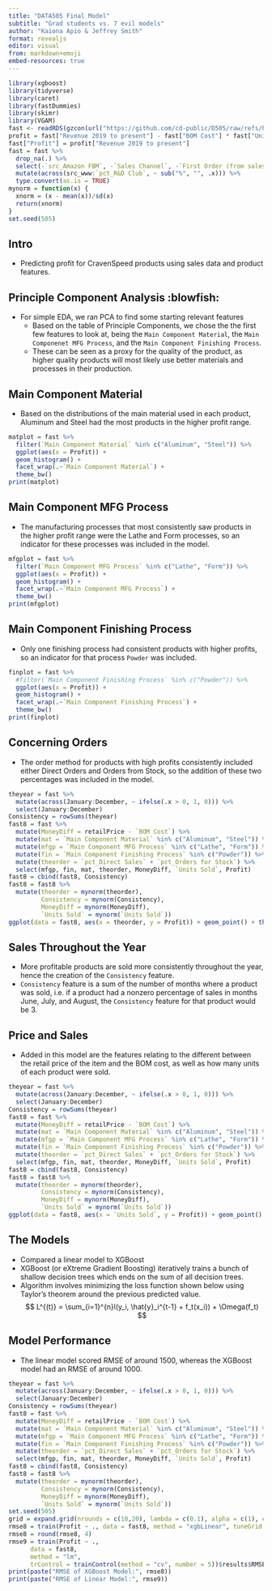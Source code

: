 ```yaml
---
title: "DATA505 Final Model"
subtitle: "Grad students vs. 7 evil models"
author: "Kaiona Apio & Jeffrey Smith"
format: revealjs
editor: visual
from: markdown+emoji
embed-resources: true
---
```


```r
library(xgboost)
library(tidyverse)
library(caret)
library(fastDummies)
library(skimr)
library(VGAM)
fast <- readRDS(gzcon(url("https://github.com/cd-public/D505/raw/refs/heads/master/dat/craven_train.rds")))
profit = fast["Revenue 2019 to present"] - fast["BOM Cost"] * fast["Units Sold"]
fast["Profit"] = profit["Revenue 2019 to present"]
fast = fast %>%
  drop_na(.) %>%
  select(-`src_Amazon FBM`, -`Sales Channel`, -`First Order (from sales data)`) %>%
  mutate(across(src_www:`pct_R&D Club`, ~ sub("%", "", .x))) %>%
  type.convert(as.is = TRUE)
mynorm = function(x) {
  xnorm = (x - mean(x))/sd(x)
  return(xnorm)
}
set.seed(505)
```

## Intro

-   Predicting profit for CravenSpeed products using sales data and product features.

## Principle Component Analysis :blowfish:

-   For simple EDA, we ran PCA to find some starting relevant features
    -   Based on the table of Principle Components, we chose the the first few features to look at, being the `Main Component Material`, the `Main Componenet MFG Process`, and the `Main Component Finishing Process`.
    -   These can be seen as a proxy for the quality of the product, as higher quality products will most likely use better materials and processes in their production.

## Main Component Material

-   Based on the distributions of the main material used in each product, Aluminum and Steel had the most products in the higher profit range.

```r
matplot = fast %>%
  filter(`Main Component Material` %in% c("Aluminum", "Steel")) %>%
  ggplot(aes(x = Profit)) + 
  geom_histogram() + 
  facet_wrap(.~`Main Component Material`) + 
  theme_bw()
print(matplot)
```

## Main Component MFG Process

-   The manufacturing processes that most consistently saw products in the higher profit range were the Lathe and Form processes, so an indicator for these processes was included in the model.

```r
mfgplot = fast %>%
  filter(`Main Component MFG Process` %in% c("Lathe", "Form")) %>%
  ggplot(aes(x = Profit)) + 
  geom_histogram() + 
  facet_wrap(.~`Main Component MFG Process`) + 
  theme_bw()
print(mfgplot)
```

## Main Component Finishing Process

-   Only one finishing process had consistent products with higher profits, so an indicator for that process `Powder` was included.

```r
finplot = fast %>%
  #filter(`Main Component Finishing Process` %in% c("Powder")) %>%
  ggplot(aes(x = Profit)) + 
  geom_histogram() + 
  facet_wrap(.~`Main Component Finishing Process`) + 
  theme_bw()
print(finplot)
```

## Concerning Orders

-   The order method for products with high profits consistently included either Direct Orders and Orders from Stock, so the addition of these two percentages was included in the model.

```r
theyear = fast %>%
  mutate(across(January:December, ~ ifelse(.x > 0, 1, 0))) %>%
  select(January:December)
Consistency = rowSums(theyear)
fast8 = fast %>%
  mutate(MoneyDiff = retailPrice - `BOM Cost`) %>%
  mutate(mat = `Main Component Material` %in% c("Aluminum", "Steel")) %>%
  mutate(mfgp = `Main Component MFG Process` %in% c("Lathe", "Form")) %>%
  mutate(fin = `Main Component Finishing Process` %in% c("Powder")) %>%
  mutate(theorder = `pct_Direct Sales` + `pct_Orders for Stock`) %>%
  select(mfgp, fin, mat, theorder, MoneyDiff, `Units Sold`, Profit) 
fast8 = cbind(fast8, Consistency)
fast8 = fast8 %>%
  mutate(theorder = mynorm(theorder),
         Consistency = mynorm(Consistency), 
         MoneyDiff = mynorm(MoneyDiff),
         `Units Sold` = mynorm(`Units Sold`))
ggplot(data = fast8, aes(x = theorder, y = Profit)) + geom_point() + theme_bw() + xlim(0,1)
```

## Sales Throughout the Year

-   More profitable products are sold more consistently throughout the year, hence the creation of the `Consistency` feature.
-   `Consistency` feature is a sum of the number of months where a product was sold, i.e. if a product had a nonzero percentage of sales in months June, July, and August, the `Consistency` feature for that product would be $3$.

## Price and Sales

-   Added in this model are the features relating to the different between the retail price of the item and the BOM cost, as well as how many units of each product were sold.

```r
theyear = fast %>%
  mutate(across(January:December, ~ ifelse(.x > 0, 1, 0))) %>%
  select(January:December)
Consistency = rowSums(theyear)
fast8 = fast %>%
  mutate(MoneyDiff = retailPrice - `BOM Cost`) %>%
  mutate(mat = `Main Component Material` %in% c("Aluminum", "Steel")) %>%
  mutate(mfgp = `Main Component MFG Process` %in% c("Lathe", "Form")) %>%
  mutate(fin = `Main Component Finishing Process` %in% c("Powder")) %>%
  mutate(theorder = `pct_Direct Sales` + `pct_Orders for Stock`) %>%
  select(mfgp, fin, mat, theorder, MoneyDiff, `Units Sold`, Profit) 
fast8 = cbind(fast8, Consistency)
fast8 = fast8 %>%
  mutate(theorder = mynorm(theorder),
         Consistency = mynorm(Consistency), 
         MoneyDiff = mynorm(MoneyDiff),
         `Units Sold` = mynorm(`Units Sold`))
ggplot(data = fast8, aes(x = `Units Sold`, y = Profit)) + geom_point() + theme_bw()
```

## The Models

-   Compared a linear model to XGBoost
-   XGBoost (or eXtreme Gradient Boosting) iteratively trains a bunch of shallow decision trees which ends on the sum of all decision trees.
-   Algorithm involves minimizing the loss function shown below using Taylor's theorem around the previous predicted value.
$$
    L^{(t)} = \sum_{i=1}^{n}l(y_i, \hat{y}_i^{t-1} + f_t(x_i)) + \Omega(f_t)
$$

## Model Performance

-   The linear model scored RMSE of around 1500, whereas the XGBoost model had an RMSE of around 1000. 

```r
theyear = fast %>%
  mutate(across(January:December, ~ ifelse(.x > 0, 1, 0))) %>%
  select(January:December)
Consistency = rowSums(theyear)
fast8 = fast %>%
  mutate(MoneyDiff = retailPrice - `BOM Cost`) %>%
  mutate(mat = `Main Component Material` %in% c("Aluminum", "Steel")) %>%
  mutate(mfgp = `Main Component MFG Process` %in% c("Lathe", "Form")) %>%
  mutate(fin = `Main Component Finishing Process` %in% c("Powder")) %>%
  mutate(theorder = `pct_Direct Sales` + `pct_Orders for Stock`) %>%
  select(mfgp, fin, mat, theorder, MoneyDiff, `Units Sold`, Profit) 
fast8 = cbind(fast8, Consistency)
fast8 = fast8 %>%
  mutate(theorder = mynorm(theorder),
         Consistency = mynorm(Consistency), 
         MoneyDiff = mynorm(MoneyDiff),
         `Units Sold` = mynorm(`Units Sold`))
set.seed(505)
grid = expand.grid(nrounds = c(10,20), lambda = c(0.1), alpha = c(1), eta = c(0.1))
rmse8 = train(Profit ~ ., data = fast8, method = "xgbLinear", tuneGrid = grid, gamma = 0.5)$results$RMSE[2]
rmse8 = round(rmse8, 4)
rmse9 = train(Profit ~ .,
      data = fast8, 
      method = "lm",
      trControl = trainControl(method = "cv", number = 5))$results$RMSE
print(paste("RMSE of XGBoost Model:", rmse8))
print(paste("RMSE of Linear Model:", rmse9))
```
